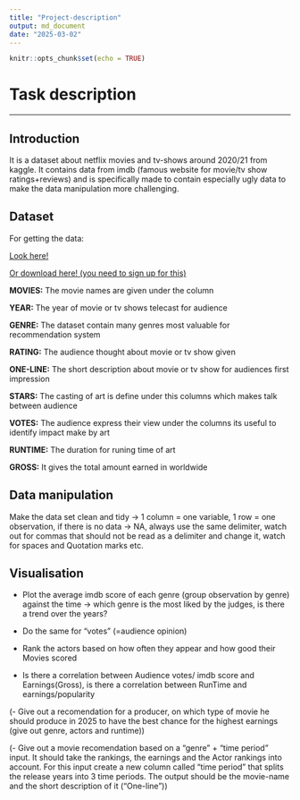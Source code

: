 ```yaml
---
title: "Project-description"
output: md_document
date: "2025-03-02"
---
```


```r
knitr::opts_chunk$set(echo = TRUE)
```

# Task description
***

## Introduction
It is a dataset about netflix movies and tv-shows around 2020/21 from kaggle. It contains data from imdb (famous website for movie/tv show ratings+reviews) and is specifically made to contain especially ugly data to make the data manipulation more challenging.


## Dataset
For getting the data:

[Look here!]("C:\Users\steph\Git\Data-projects-with-R-and-GitHub\Projects\Niclas38\movies.csv")

[Or download here! (you need to sign up for this)](https://www.kaggle.com/datasets/bharatnatrayn/movies-dataset-for-feature-extracion-prediction?resource=download)

**MOVIES:** The movie names are given under the column

**YEAR:** The year of movie or tv shows telecast for audience

**GENRE:** The dataset contain many genres most valuable for recommendation system

**RATING:** The audience thought about movie or tv show given

**ONE-LINE:** The short description about movie or tv show for audiences first impression

**STARS:** The casting of art is define under this columns which makes talk between audience 

**VOTES:** The audience express their view under the columns its useful to identify impact make by art 

**RUNTIME:** The duration for runing time of art

**GROSS:** It gives the total amount earned in worldwide


## Data manipulation

Make the data set clean and tidy -> 1 column = one variable, 1 row = one observation, if there is no data -> NA, always use the same delimiter, watch out for commas that should not be read as a delimiter and change it, watch for spaces and Quotation marks etc.

## Visualisation
- Plot the average imdb score of each genre (group observation by genre) against the time -> which genre is the most liked by the judges, is there a trend over the years?

- Do the same for "votes" (=audience opinion)

- Rank the actors based on how often they appear and how good their Movies scored

- Is there a correlation between Audience votes/ imdb score and Earnings(Gross), is there a correlation between RunTime and earnings/popularity

(- Give out a recomendation for a producer, on which type of movie he should produce in 2025 to have the best chance for the highest earnings (give out genre, actors and runtime))

(- Give out a movie recomendation based on a "genre" + "time period" input. It should take the rankings, the earnings and the Actor rankings into account. For this input create a new column called "time period" that splits the release years into 3 time periods. The output should be the movie-name and the short description of it ("One-line"))
